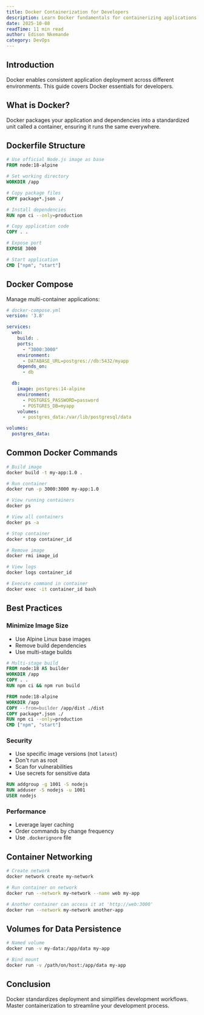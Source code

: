 ```yaml
---
title: Docker Containerization for Developers
description: Learn Docker fundamentals for containerizing applications, managing dependencies, and ensuring consistency across environments.
date: 2025-10-08
readTime: 11 min read
author: Edison Nkemande
category: DevOps
---
```


## Introduction

Docker enables consistent application deployment across different environments. This guide covers Docker essentials for developers.

## What is Docker?

Docker packages your application and dependencies into a standardized unit called a container, ensuring it runs the same everywhere.

## Dockerfile Structure

```dockerfile
# Use official Node.js image as base
FROM node:18-alpine

# Set working directory
WORKDIR /app

# Copy package files
COPY package*.json ./

# Install dependencies
RUN npm ci --only=production

# Copy application code
COPY . .

# Expose port
EXPOSE 3000

# Start application
CMD ["npm", "start"]
```

## Docker Compose

Manage multi-container applications:

```yaml
# docker-compose.yml
version: '3.8'

services:
  web:
    build: .
    ports:
      - "3000:3000"
    environment:
      - DATABASE_URL=postgres://db:5432/myapp
    depends_on:
      - db

  db:
    image: postgres:14-alpine
    environment:
      - POSTGRES_PASSWORD=password
      - POSTGRES_DB=myapp
    volumes:
      - postgres_data:/var/lib/postgresql/data

volumes:
  postgres_data:
```

## Common Docker Commands

```bash
# Build image
docker build -t my-app:1.0 .

# Run container
docker run -p 3000:3000 my-app:1.0

# View running containers
docker ps

# View all containers
docker ps -a

# Stop container
docker stop container_id

# Remove image
docker rmi image_id

# View logs
docker logs container_id

# Execute command in container
docker exec -it container_id bash
```

## Best Practices

### Minimize Image Size
- Use Alpine Linux base images
- Remove build dependencies
- Use multi-stage builds

```dockerfile
# Multi-stage build
FROM node:18 AS builder
WORKDIR /app
COPY . .
RUN npm ci && npm run build

FROM node:18-alpine
WORKDIR /app
COPY --from=builder /app/dist ./dist
COPY package*.json ./
RUN npm ci --only=production
CMD ["npm", "start"]
```

### Security
- Use specific image versions (not `latest`)
- Don't run as root
- Scan for vulnerabilities
- Use secrets for sensitive data

```dockerfile
RUN addgroup -g 1001 -S nodejs
RUN adduser -S nodejs -u 1001
USER nodejs
```

### Performance
- Leverage layer caching
- Order commands by change frequency
- Use `.dockerignore` file

## Container Networking

```bash
# Create network
docker network create my-network

# Run container on network
docker run --network my-network --name web my-app

# Another container can access it at 'http://web:3000'
docker run --network my-network another-app
```

## Volumes for Data Persistence

```bash
# Named volume
docker run -v my-data:/app/data my-app

# Bind mount
docker run -v /path/on/host:/app/data my-app
```

## Conclusion

Docker standardizes deployment and simplifies development workflows. Master containerization to streamline your development process.

